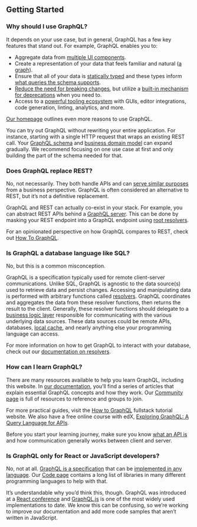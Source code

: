 ## Getting Started

### Why should I use GraphQL?

It depends on your use case, but in general, GraphQL has a few key features that stand out. For example, GraphQL enables you to:

- Aggregate data from [multiple UI components](/learn/queries/#fragments).
- Create a representation of your data that feels familiar and natural ([a graph](/learn/thinking-in-graphs/#it-s-graphs-all-the-way-down)).
- Ensure that all of your data is [statically typed](/learn/schema/) and these types inform [what queries the schema supports](/learn/introspection/).
- [Reduce the need for breaking changes](/learn/best-practices/#versioning), but utilize a [built-in mechanism for deprecations](https://spec.graphql.org/draft/#sec--deprecated) when you need to.
- Access to a [powerful tooling ecosystem](/code/#generic-tools) with GUIs, editor integrations, code generation, linting, analytics, and more.

[Our homepage](/) outlines even more reasons to use GraphQL.

You can try out GraphQL without rewriting your entire application. For instance, starting with a single HTTP request that wraps an existing REST call. Your [GraphQL schema](/learn/thinking-in-graphs/#shared-language) and [business domain model](/learn/thinking-in-graphs/#business-logic-layer) can expand gradually. We recommend focusing on one use case at first and only building the part of the schema needed for that.

### Does GraphQL replace REST?

No, not necessarily. They both handle APIs and can [serve similar purposes](/learn/thinking-in-graphs/#business-logic-layer) from a business perspective. GraphQL is often considered an alternative to REST, but it’s not a definitive replacement.

GraphQL and REST can actually co-exist in your stack. For example, you can abstract REST APIs behind a [GraphQL server](https://www.howtographql.com/advanced/1-server/). This can be done by masking your REST endpoint into a GraphQL endpoint using [root resolvers](/learn/execution/#root-fields-resolvers).

For an opinionated perspective on how GraphQL compares to REST, check out [How To GraphQL](https://www.howtographql.com/basics/1-graphql-is-the-better-rest/).

### Is GraphQL a database language like SQL?

No, but this is a common misconception.

GraphQL is a specification typically used for remote client-server communications. Unlike SQL, GraphQL is agnostic to the data source(s) used to retrieve data and persist changes. Accessing and manipulating data is performed with arbitrary functions called [resolvers](/learn/execution/). GraphQL coordinates and aggregates the data from these resolver functions, then returns the result to the client. Generally, these resolver functions should delegate to a [business logic layer](/learn/thinking-in-graphs/#business-logic-layer) responsible for communicating with the various underlying data sources. These data sources could be remote APIs, databases, [local cache](/learn/caching/), and nearly anything else your programming language can access.

For more information on how to get GraphQL to interact with your database, check out our [documentation on resolvers](/learn/execution/#root-fields-resolvers).

### How can I learn GraphQL?

There are many resources available to help you learn GraphQL, including this website. In [our documentation](/learn/), you’ll find a series of articles that explain essential GraphQL concepts and how they work. Our [Community page](/community) is full of resources to reference and groups to join.

For more practical guides, visit the [How to GraphQL](https://www.howtographql.com/) fullstack tutorial website. We also have a free online course with edX, [Exploring GraphQL: A Query Language for APIs](https://www.edx.org/course/exploring-graphql-a-query-language-for-apis).

Before you start your learning journey, make sure you know [what an API is](https://www.codenewbie.org/blogs/an-intro-to-apis) and how communication generally works between client and server.

### Is GraphQL only for React or JavaScript developers?

No, not at all. [GraphQL is a specification](https://spec.graphql.org/) that can be [implemented in any language](/learn/schema/#type-language). Our [Code page](/code/) contains a long list of libraries in many different programming languages to help with that.

It’s understandable why you’d think this, though. GraphQL was introduced at a [React conference](https://www.youtube.com/watch?v=9sc8Pyc51uU) and [GraphQL.js](/graphql-js/) is one of the most widely used implementations to date. We know this can be confusing, so we’re working to improve our documentation and add more code samples that aren’t written in JavaScript.

